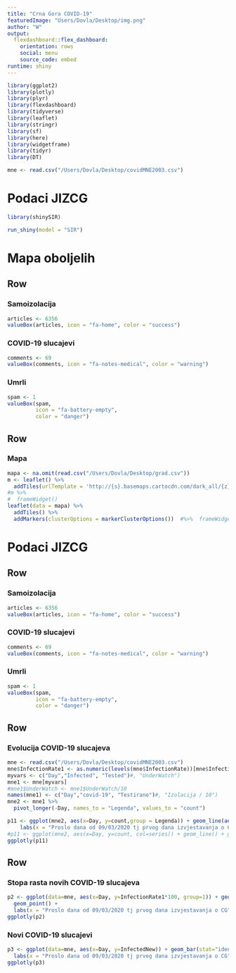 ```yaml
---
title: "Crna Gora COVID-19"
featuredImage: "Users/Dovla/Desktop/img.png"
author: "W"
output: 
  flexdashboard::flex_dashboard:
    orientation: rows
    social: menu
    source_code: embed
runtime: shiny
---
```


```r
library(ggplot2)
library(plotly)
library(plyr)
library(flexdashboard)
library(tidyverse)
library(leaflet)
library(stringr)
library(sf)
library(here)
library(widgetframe)
library(tidyr)
library(DT)

mne <- read.csv("/Users/Dovla/Desktop/covidMNE2003.csv")
```


Podaci JIZCG
=======================================================================

```r
library(shinySIR)

run_shiny(model = "SIR")

```


Mapa oboljelih
=======================================================================

Row
-----------------------------------------------------------------------

### Samoizolacija

```r
articles <- 6356
valueBox(articles, icon = "fa-home", color = "success")
```

### COVID-19 slucajevi

```r
comments <- 69
valueBox(comments, icon = "fa-notes-medical", color = "warning")
```

### Umrli

```r
spam <- 1
valueBox(spam, 
         icon = "fa-battery-empty",
         color = "danger")
```

Row
-----------------------------------------------------------------------

### Mapa

```r
mapa <- na.omit(read.csv("/Users/Dovla/Desktop/grad.csv"))
m <- leaflet() %>%
  addTiles(urlTemplate = 'http://{s}.basemaps.cartocdn.com/dark_all/{z}/{x}/{y}.png') 
#m %>%
#  frameWidget()
leaflet(data = mapa) %>%
  addTiles() %>%
  addMarkers(clusterOptions = markerClusterOptions())  #%>%  frameWidget()
```

Podaci JIZCG
=======================================================================

Row
-----------------------------------------------------------------------

### Samoizolacija

```r
articles <- 6356
valueBox(articles, icon = "fa-home", color = "success")
```

### COVID-19 slucajevi

```r
comments <- 69
valueBox(comments, icon = "fa-notes-medical", color = "warning")
```

### Umrli

```r
spam <- 1
valueBox(spam, 
         icon = "fa-battery-empty",
         color = "danger")
```


Row
-----------------------------------------------------------------------

### Evolucija COVID-19 slucajeva 

```r

mne <- read.csv("/Users/Dovla/Desktop/covidMNE2003.csv")
mne$InfectionRate1 <- as.numeric(levels(mne$InfectionRate))[mne$InfectionRate]
myvars <- c("Day","Infected", "Tested")#, "UnderWatch")
mne1 <- mne[myvars]
#mne1$UnderWatch <- mne1$UnderWatch/10
names(mne1) <- c("Day","covid-19", "Testirano")#, "Izolacija / 10")
mne2 <- mne1 %>%
  pivot_longer(-Day, names_to = "Legenda", values_to = "count")

p11 <- ggplot(mne2, aes(x=Day, y=count,group = Legenda)) + geom_line(aes(linetype=Legenda)) + geom_point() +
    labs(x = "Proslo dana od 09/03/2020 tj prvog dana izvjestavanja o CG", y = "") 
#p11 <- ggplot(mne2, aes(x=Day, y=count, col=series)) + geom_line() + geom_point()
ggplotly(p11)

```

Row
-----------------------------------------------------------------------

### Stopa rasta novih COVID-19 slucajeva

```r
p2 <- ggplot(data=mne, aes(x=Day, y=InfectionRate1*100, group=1)) + geom_line(linetype = "dashed", colour="red") +
  geom_point() +
  labs(x = "Proslo dana od 09/03/2020 tj prvog dana izvjestavanja o CG", y = "Stopa u %") 
ggplotly(p2)

```


### Novi COVID-19 slucajevi

```r
p3 <- ggplot(data=mne, aes(x=Day, y=InfectedNew)) + geom_bar(stat="identity",color="red", fill="white") +
  labs(x = "Proslo dana od 09/03/2020 tj prvog dana izvjestavanja o CG", y = "Novih slucajeva") 
ggplotly(p3)
```